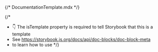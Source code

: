 {/* DocumentationTemplate.mdx */}


{/*
  * 👇 The isTemplate property is required to tell Storybook that this is a template
  * See https://storybook.js.org/docs/api/doc-blocks/doc-block-meta
  * to learn how to use
*/}

<Meta isTemplate />

<Title />

<Description />

## Example

<Primary />

## Props

The component accepts the following inputs (props):

<ArgTypes sort="requiredFirst" />

---

<Stories />